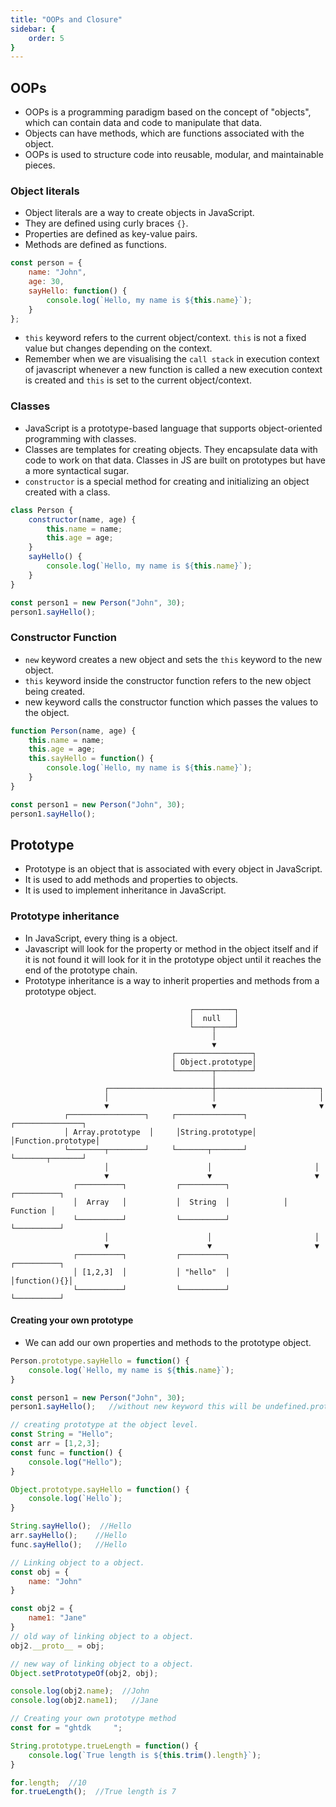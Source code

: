 ```yaml
---
title: "OOPs and Closure"
sidebar: {
    order: 5
}
---
```


## OOPs

- OOPs is a programming paradigm based on the concept of "objects", which can contain data and code to manipulate that data.
- Objects can have methods, which are functions associated with the object.
- OOPs is used to structure code into reusable, modular, and maintainable pieces.

### Object literals

- Object literals are a way to create objects in JavaScript.
- They are defined using curly braces `{}`.
- Properties are defined as key-value pairs.
- Methods are defined as functions.

```javascript
const person = {
    name: "John",
    age: 30,
    sayHello: function() {
        console.log(`Hello, my name is ${this.name}`);
    }
};
```

- `this` keyword refers to the current object/context. `this` is not a fixed value but changes depending on the context.
- Remember when we are visualising the `call stack` in execution  context of javascript whenever a new function is called a new execution context is created and `this` is set to the current object/context.

### Classes

- JavaScript is a prototype-based language that supports object-oriented programming with classes.
- Classes are templates for creating objects. They encapsulate data with code to work on that data. Classes in JS are built on prototypes but have a more syntactical sugar.
- `constructor` is a special method for creating and initializing an object created with a class.

```javascript
class Person {
    constructor(name, age) {
        this.name = name;
        this.age = age;
    }
    sayHello() {
        console.log(`Hello, my name is ${this.name}`);
    }
}

const person1 = new Person("John", 30);
person1.sayHello();
```

### Constructor Function

- `new` keyword creates a new object and sets the `this` keyword to the new object.
- `this` keyword inside the constructor function refers to the new object being created.
- new keyword calls the constructor function which passes the values to the object.

```javascript
function Person(name, age) {
    this.name = name;
    this.age = age;
    this.sayHello = function() {
        console.log(`Hello, my name is ${this.name}`);
    }
}

const person1 = new Person("John", 30);
person1.sayHello();
```

## Prototype

- Prototype is an object that is associated with every object in JavaScript.
- It is used to add methods and properties to objects.
- It is used to implement inheritance in JavaScript.

### Prototype inheritance

- In JavaScript, every thing is a object.
- Javascript will look for the property or method in the object itself and if it is not found it will look for it in the prototype object until it reaches the end of the prototype chain.
- Prototype inheritance is a way to inherit properties and methods from a prototype object.

```ascii
                                        ┌─────────┐
                                        │  null   │
                                        └────┬────┘
                                             │
                                             ▼
                                    ┌─────────────────┐
                                    │ Object.prototype│
                                    └────────┬────────┘
                                             │
                     ┌───────────────────────┼───────────────────────┐
                     │                       │                       │
                     ▼                       ▼                       ▼
            ┌─────────────────┐     ┌───────────────┐      ┌───────────────┐
            │ Array.prototype  │     │String.prototype│    │Function.prototype│
            └────────┬────────┘     └───────┬───────┘      └───────┬───────┘
                     │                      │                       │
                     ▼                      ▼                       ▼
              ┌──────────┐           ┌──────────┐            ┌──────────┐
              │  Array   │           │  String  │            │ Function │
              └──────────┘           └──────────┘            └──────────┘
                     │                      │                       │
                     ▼                      ▼                       ▼
              ┌──────────┐           ┌──────────┐            ┌──────────┐
              │ [1,2,3]  │           │ "hello"  │            │function(){}│
              └──────────┘           └──────────┘            └──────────┘
```

#### Creating your own prototype

- We can add our own properties and methods to the prototype object.

```javascript
Person.prototype.sayHello = function() {
    console.log(`Hello, my name is ${this.name}`);
}

const person1 = new Person("John", 30);
person1.sayHello();   //without new keyword this will be undefined.prototype won't be linked.constructer function won't be called.

// creating prototype at the object level.
const String = "Hello";
const arr = [1,2,3];
const func = function() {
    console.log("Hello");
}

Object.prototype.sayHello = function() {
    console.log(`Hello`);
}

String.sayHello();  //Hello
arr.sayHello();    //Hello
func.sayHello();   //Hello

// Linking object to a object.
const obj = {
    name: "John"
}

const obj2 = {
    name1: "Jane"
}
// old way of linking object to a object.
obj2.__proto__ = obj;

// new way of linking object to a object.
Object.setPrototypeOf(obj2, obj);

console.log(obj2.name);  //John
console.log(obj2.name1);   //Jane

// Creating your own prototype method
const for = "ghtdk     ";

String.prototype.trueLength = function() {
    console.log(`True length is ${this.trim().length}`);
}

for.length;  //10
for.trueLength();  //True length is 7
```

